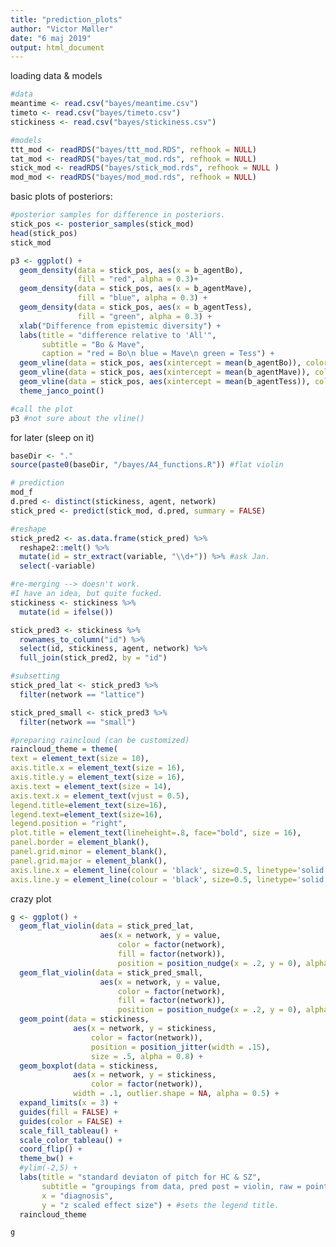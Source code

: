 ```yaml
---
title: "prediction_plots"
author: "Victor Møller"
date: "6 maj 2019"
output: html_document
---
```


loading data & models

```r
#data
meantime <- read.csv("bayes/meantime.csv")
timeto <- read.csv("bayes/timeto.csv")
stickiness <- read.csv("bayes/stickiness.csv")

#models
ttt_mod <- readRDS("bayes/ttt_mod.RDS", refhook = NULL)
tat_mod <- readRDS("bayes/tat_mod.rds", refhook = NULL)
stick_mod <- readRDS("bayes/stick_mod.rds", refhook = NULL )
mod_mod <- readRDS("bayes/mod_mod.rds", refhook = NULL)

```

basic plots of posteriors: 

```r

#posterior samples for difference in posteriors. 
stick_pos <- posterior_samples(stick_mod)
head(stick_pos)
stick_mod

p3 <- ggplot() +
  geom_density(data = stick_pos, aes(x = b_agentBo), 
               fill = "red", alpha = 0.3)+
  geom_density(data = stick_pos, aes(x = b_agentMave), 
               fill = "blue", alpha = 0.3) +
  geom_density(data = stick_pos, aes(x = b_agentTess),
               fill = "green", alpha = 0.3) + 
  xlab("Difference from epistemic diversity") + 
  labs(title = "difference relative to 'All'",
       subtitle = "Bo & Mave", 
       caption = "red = Bo\n blue = Mave\n green = Tess") +
  geom_vline(data = stick_pos, aes(xintercept = mean(b_agentBo)), color = "black", linetype = "dashed") +
  geom_vline(data = stick_pos, aes(xintercept = mean(b_agentMave)), color = "black", linetype = "dashed") +
  geom_vline(data = stick_pos, aes(xintercept = mean(b_agentTess)), color = "black", linetype = "dashed") +
  theme_janco_point() 

#call the plot
p3 #not sure about the vline()

```

for later (sleep on it)

```r

baseDir <- "."
source(paste0(baseDir, "/bayes/A4_functions.R")) #flat violin

```


```r
# prediction
mod_f
d.pred <- distinct(stickiness, agent, network)
stick_pred <- predict(stick_mod, d.pred, summary = FALSE) 

#reshape
stick_pred2 <- as.data.frame(stick_pred) %>%
  reshape2::melt() %>%
  mutate(id = str_extract(variable, "\\d+")) %>% #ask Jan. 
  select(-variable)

#re-merging --> doesn't work. 
#I have an idea, but quite fucked. 
stickiness <- stickiness %>%
  mutate(id = ifelse())

stick_pred3 <- stickiness %>%
  rownames_to_column("id") %>%
  select(id, stickiness, agent, network) %>%
  full_join(stick_pred2, by = "id")

#subsetting
stick_pred_lat <- stick_pred3 %>%
  filter(network == "lattice")

stick_pred_small <- stick_pred3 %>%
  filter(network == "small")

#preparing raincloud (can be customized)
raincloud_theme = theme(
text = element_text(size = 10),
axis.title.x = element_text(size = 16),
axis.title.y = element_text(size = 16),
axis.text = element_text(size = 14),
axis.text.x = element_text(vjust = 0.5),
legend.title=element_text(size=16),
legend.text=element_text(size=16),
legend.position = "right",
plot.title = element_text(lineheight=.8, face="bold", size = 16),
panel.border = element_blank(),
panel.grid.minor = element_blank(),
panel.grid.major = element_blank(),
axis.line.x = element_line(colour = 'black', size=0.5, linetype='solid'),
axis.line.y = element_line(colour = 'black', size=0.5, linetype='solid'))

```

crazy plot 

```r
g <- ggplot() +
  geom_flat_violin(data = stick_pred_lat, 
                    aes(x = network, y = value,
                        color = factor(network),
                        fill = factor(network)),
                        position = position_nudge(x = .2, y = 0), alpha = .8) +
  geom_flat_violin(data = stick_pred_small, 
                    aes(x = network, y = value,
                        color = factor(network),
                        fill = factor(network)),
                        position = position_nudge(x = .2, y = 0), alpha = .8) +
  geom_point(data = stickiness,
              aes(x = network, y = stickiness,
                  color = factor(network)), 
                  position = position_jitter(width = .15), 
                  size = .5, alpha = 0.8) +
  geom_boxplot(data = stickiness,
              aes(x = network, y = stickiness,
                  color = factor(network)),
              width = .1, outlier.shape = NA, alpha = 0.5) +
  expand_limits(x = 3) +
  guides(fill = FALSE) + 
  guides(color = FALSE) +
  scale_fill_tableau() +
  scale_color_tableau() +
  coord_flip() +
  theme_bw() +
  #ylim(-2,5) +
  labs(title = "standard deviaton of pitch for HC & SZ",
       subtitle = "groupings from data, pred post = violin, raw = points", 
       x = "diagnosis", 
       y = "z scaled effect size") + #sets the legend title.
  raincloud_theme

g

```


